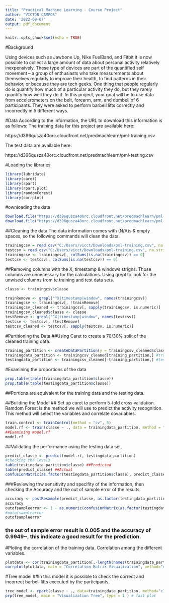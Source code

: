 ---
title: "Practical Machine Learning - Course Project"
author: "VICTOR CAMPOS"
date: '2022-09-07'
output: pdf_document
---

```{r setup, include=FALSE}
knitr::opts_chunk$set(echo = TRUE)
```

#Background

Using devices such as Jawbone Up, Nike FuelBand, and Fitbit it is now possible to collect a large amount of data about personal activity relatively inexpensively. These type of devices are part of the quantified self movement – a group of enthusiasts who take measurements about themselves regularly to improve their health, to find patterns in their behavior, or because they are tech geeks. One thing that people regularly do is quantify how much of a particular activity they do, but they rarely quantify how well they do it. In this project, your goal will be to use data from accelerometers on the belt, forearm, arm, and dumbell of 6 participants. They were asked to perform barbell lifts correctly and incorrectly in 5 different ways. 


#Data
According to the information, the URL to download this information is as follows:
The training data for this project are available here: 

https://d396qusza40orc.cloudfront.net/predmachlearn/pml-training.csv

The test data are available here:

https://d396qusza40orc.cloudfront.net/predmachlearn/pml-testing.csv

#Loading the libraries

```{r}
library(lubridate)
library(caret)
library(rpart)
library(rpart.plot)
library(randomForest)
library(corrplot)
```

#ownloading the data
```{r}
download.file("https://d396qusza40orc.cloudfront.net/predmachlearn/pml-training.csv", "C:/Users/vicct/Downloads/pml-training.csv", mode = "wb")
download.file("https://d396qusza40orc.cloudfront.net/predmachlearn/pml-testing.csv", "C:/Users/vicct/Downloads/pml-testing.csv", mode = "wb")
```

##Cleaning the data
The data information comes with (N/A)s & empty spaces, so the following commands will clean the data.

```{r Cleaning the data}
trainingcsv = read.csv("C:/Users/vicct/Downloads/pml-training.csv", na.strings=c("NA","#DIV/0!",""))
testcsv = read.csv("C:/Users/vicct/Downloads/pml-training.csv", na.strings=c("NA","#DIV/0!",""))
trainingcsv <- trainingcsv[, colSums(is.na(trainingcsv)) == 0] 
testcsv <- testcsv[, colSums(is.na(testcsv)) == 0] 
```

##Removing columns with the X, timestamp & windows strigns. Those columns are unnecessary for the calculations. Using grepl to look for the unwised columns from te training and test data sets. 
```{r}
classe <- trainingcsv$classe

trainRemove <- grepl("^X|timestamp|window", names(trainingcsv))
trainingcsv <- trainingcsv[, !trainRemove]
trainingcsv_cleaned <- trainingcsv[, sapply(trainingcsv, is.numeric)]
trainingcsv_cleaned$classe <- classe
testRemove <- grepl("^X|timestamp|window", names(testcsv))
testcsv <- testcsv[, !testRemove]
testcsv_cleaned <- testcsv[, sapply(testcsv, is.numeric)]
```

#Partitioning the Data
##Using Caret to create a 70/30% split of the cleaned training data.
```{r}
training_partition <- createDataPartition(y = trainingcsv_cleaned$classe, p = 0.7, list = F)
trainingdata_partition <- trainingcsv_cleaned[training_partition,] #training data frame 
testingdata_partition <- trainingcsv_cleaned[-training_partition,] #test data frame 
```


#Examining the proportions of the data 
```{r}
prop.table(table(trainingdata_partition$classe))
prop.table(table(testingdata_partition$classe))
```
##Portions are equivalent for the training data and the testing data. 

##Building the Model
## Set up caret to perform 5-fold cross validation. Ramdom Forest is the method we will use to predict the activity recognition. This method will select the variables and correlate covariables. 

```{r}
train.control <- trainControl(method = "cv", 5)
model.rf <- train(classe ~ ., data = trainingdata_partition, method = "rf", trControl = train.control)
##Examining model.rf
model.rf
```

##Validating the performance using the testing data set. 
```{r}
predict_classe <- predict(model.rf, testingdata_partition)
#Checking the levels
table(testingdata_partition$classe) ##Predicted
table(predict_classe) ##Actual
confusionMatrix(as.factor(testingdata_partition$classe), predict_classe)
```
###Reviewing thw sensitivity and specifity of the information, then checking the Accuracy and the out of sample error of the results.  
```{r}
accuracy <- postResample(predict_classe, as.factor(testingdata_partition$classe))
accuracy
outofsampleerror <- 1 - as.numeric(confusionMatrix(as.factor(testingdata_partition$classe), predict_classe)$overall[1])
#outofsampleerror
outofsampleerror
```
### the out of sample error result is 0.005 and the accuracy of 0.9949~, this indicate a good result for the prediction. 

#Ploting the correlation of the training data. Correlation among the different variables. 
```{r}
plotdata <- cor(trainingdata_partition[,-length(names(trainingdata_partition))])
corrplot(plotdata, main = "Correlation Matrix Visualization", method="color")
```
#Tree model
##In this model it is possible to check the correct and incorrect barbell lifts executed by the participants. 

```{r}
tree_model <- rpart(classe ~ ., data=trainingdata_partition, method="class")
prp(tree_model, main = "Visualization Tree", type = 1 ) # fast plot
```

